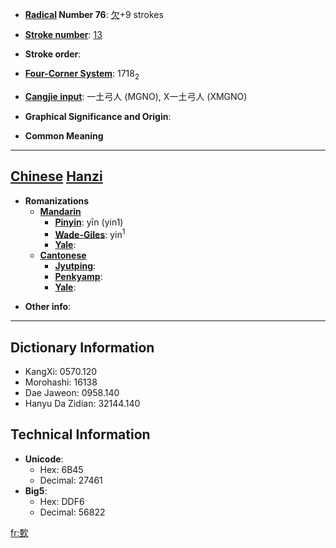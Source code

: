 * '''[[Wiktionary:Chinese radical index| Radical]] Number 76''': [[Wiktionary:Chinese radical index 欠|欠]]+9 strokes

* '''[[Wiktionary:Chinese total strokes index|Stroke number]]''': [[Wiktionary:Chinese total strokes index 13|13]]

* '''Stroke order''': 

* '''[[Wiktionary:Chinese four corner index|Four-Corner System]]''': 1718<sub>2</sub>

* '''[[Wiktionary:Chinese Cangjie index|Cangjie input]]''': 一土弓人 (MGNO), X一土弓人 (XMGNO)

* '''Graphical Significance and Origin''': 

* '''Common Meaning'''

----

== [[Chinese]] [[Hanzi]] ==

* '''Romanizations'''
** '''[[Mandarin]]'''
*** '''[[Pinyin]]''': yīn (yin1)
*** '''[[Wade-Giles]]''': yin<sup>1</sup>
*** '''[[Yale]]''': 
** '''[[Cantonese]]'''
*** '''[[Jyutping]]''':
*** '''[[Penkyamp]]''': 
*** '''[[Yale]]''': 

* '''Other info''': 

----

== Dictionary Information ==

* KangXi: 0570.120
* Morohashi: 16138
* Dae Jaweon: 0958.140
* Hanyu Da Zidian: 32144.140

== Technical Information ==

* '''Unicode''':
** Hex: 6B45
** Decimal: 27461
* '''Big5''':
** Hex: DDF6
** Decimal: 56822

[[fr:歅]]